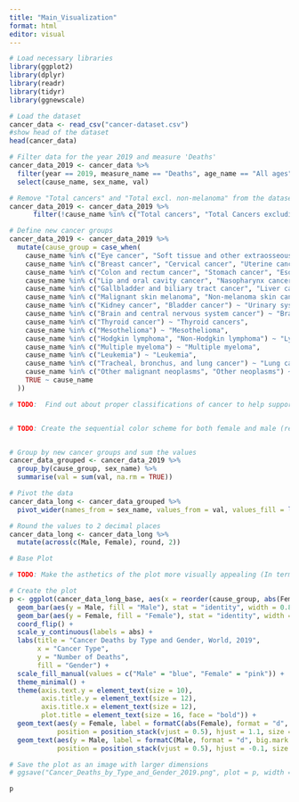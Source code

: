 ```yaml
---
title: "Main_Visualization"
format: html
editor: visual
---
```


```r
# Load necessary libraries
library(ggplot2)
library(dplyr)
library(readr)
library(tidyr)
library(ggnewscale)
```

```r
# Load the dataset
cancer_data <- read_csv("cancer-dataset.csv")
#show head of the dataset
head(cancer_data)
```

```r
# Filter data for the year 2019 and measure 'Deaths'
cancer_data_2019 <- cancer_data %>%
  filter(year == 2019, measure_name == "Deaths", age_name == "All ages") %>%
  select(cause_name, sex_name, val)

# Remove "Total cancers" and "Total excl. non-melanoma" from the dataset
cancer_data_2019 <- cancer_data_2019 %>%
      filter(!cause_name %in% c("Total cancers", "Total Cancers excluding Non-melanoma skin cancer"))

# Define new cancer groups
cancer_data_2019 <- cancer_data_2019 %>%
  mutate(cause_group = case_when(
    cause_name %in% c("Eye cancer", "Soft tissue and other extraosseous sarcomas", "Malignant neoplasm of bone and articular cartilage", "Neuroblastoma and other peripheral nervous cell tumors") ~ "Rare cancers",
    cause_name %in% c("Breast cancer", "Cervical cancer", "Uterine cancer", "Prostate cancer", "Ovarian cancer", "Testicular cancer") ~ "Reproductive cancers",
    cause_name %in% c("Colon and rectum cancer", "Stomach cancer", "Esophageal cancer") ~ "Digestive system cancers",
    cause_name %in% c("Lip and oral cavity cancer", "Nasopharynx cancer", "Other pharynx cancer", "Larynx cancer") ~ "Head and neck cancers",
    cause_name %in% c("Gallbladder and biliary tract cancer", "Liver cancer", "Pancreatic cancer") ~ "Liver and pancreas cancers",
    cause_name %in% c("Malignant skin melanoma", "Non-melanoma skin cancer") ~ "Skin cancers",
    cause_name %in% c("Kidney cancer", "Bladder cancer") ~ "Urinary system cancers",
    cause_name %in% c("Brain and central nervous system cancer") ~ "Brain cancers",
    cause_name %in% c("Thyroid cancer") ~ "Thyroid cancers",
    cause_name %in% c("Mesothelioma") ~ "Mesothelioma",
    cause_name %in% c("Hodgkin lymphoma", "Non-Hodgkin lymphoma") ~ "Lymphomas",
    cause_name %in% c("Multiple myeloma") ~ "Multiple myeloma",
    cause_name %in% c("Leukemia") ~ "Leukemia",
    cause_name %in% c("Tracheal, bronchus, and lung cancer") ~ "Lung cancer",
    cause_name %in% c("Other malignant neoplasms", "Other neoplasms") ~ "Other cancers",
    TRUE ~ cause_name
  ))

# TODO:  Find out about proper classifications of cancer to help support our groupings and change it if necessary


# TODO: Create the sequential color scheme for both female and male (reference the picture sent in the group)


# Group by new cancer groups and sum the values
cancer_data_grouped <- cancer_data_2019 %>%
  group_by(cause_group, sex_name) %>%
  summarise(val = sum(val, na.rm = TRUE))

```

```r
# Pivot the data
cancer_data_long <- cancer_data_grouped %>%
  pivot_wider(names_from = sex_name, values_from = val, values_fill = list(val = 0))

# Round the values to 2 decimal places
cancer_data_long <- cancer_data_long %>%
  mutate(across(c(Male, Female), round, 2))
```

```r
# Base Plot

# TODO: Make the asthetics of the plot more visually appealing (In terms of shifting around the elements, resizing the plot and ect...)

# Create the plot
p <- ggplot(cancer_data_long_base, aes(x = reorder(cause_group, abs(Female) + Male))) +
  geom_bar(aes(y = Male, fill = "Male"), stat = "identity", width = 0.8) +
  geom_bar(aes(y = Female, fill = "Female"), stat = "identity", width = 0.8) +
  coord_flip() +
  scale_y_continuous(labels = abs) +
  labs(title = "Cancer Deaths by Type and Gender, World, 2019",
       x = "Cancer Type",
       y = "Number of Deaths",
       fill = "Gender") +
  scale_fill_manual(values = c("Male" = "blue", "Female" = "pink")) +
  theme_minimal() +
  theme(axis.text.y = element_text(size = 10),
        axis.title.y = element_text(size = 12),
        axis.title.x = element_text(size = 12),
        plot.title = element_text(size = 16, face = "bold")) +
  geom_text(aes(y = Female, label = formatC(abs(Female), format = "d", big.mark = ",")), 
            position = position_stack(vjust = 0.5), hjust = 1.1, size = 3) +
  geom_text(aes(y = Male, label = formatC(Male, format = "d", big.mark = ",")), 
            position = position_stack(vjust = 0.5), hjust = -0.1, size = 3)

# Save the plot as an image with larger dimensions
# ggsave("Cancer_Deaths_by_Type_and_Gender_2019.png", plot = p, width = 20, height = 15, dpi = 300)

p

```


```r

```

```r

```
